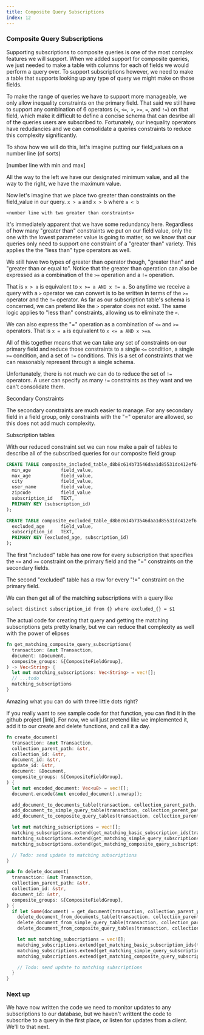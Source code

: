 ```yaml
---
title: Composite Query Subscriptions
index: 12
---
```

### Composite Query Subscriptions

Supporting subscriptions to composite queries is one of the most complex features we will support.
 When we added support for composite queries, we just needed to make a table with columns for each 
 of fields we would perform a query over. To support subscriptions however, we need to make a table 
 that supports looking up any type of query we might make on those fields. 

To make the range of queries we have to support more manageable, we only allow inequality 
constraints on the primary field. That said we still have to support any combination of 6 
operators (`<`, `<=`,` >`, `>=`, `=`, and `!=`) on that field, which make it difficult to
define a concise schema that can desribe all of the queries users are subscribed to. Fortunately,
our inequality operators have redudancies and we can consolidate a queries constraints 
to reduce this complexity significantly.

To show how we will do this, let's imagine putting our field_values on a number line (of sorts)

[number line with min and max]

All the way to the left we have our designated minimum value, and all the way to
the right, we have the maximum value.

Now let's imagine that we place two greater than constraints on the field_value in
our query. `x > a` and `x > b` where `a < b`

`<number line with two greater than constraints>`

It's immediately apparent that we have some redundancy here. Regardless of how
many "greater than" constraints we put on our field value, only the one with the
lowest parameter value is going to matter, so we know that our queries only need
to support one constraint of a "greater than" variety. This applies the the "less than" type
operators as well.

We still have two types of greater than operator though, "greater than" and "greater than
or equal to". Notice that the greater than operation can also be expressed as a
combination of the `>=` operation and a `!=` operation.

That is `x > a` is equivalent to `x >= a AND x != a`. So anytime we receive a
query with a `>` operator we can convert is to be written in terms of the `>=`
operator and the `!=` operator. As far as our subscription table's schema is concerned, we can pretend
like the `>` operator does not exist. The same logic applies to "less than" constraints, allowing
us to eliminate the `<`.

We can also express the "=" operation as a combination of `<=` and `>=`
operators. That is `x = a` is equivalent to `x <= a AND x >=a`.

All of this together means that we can take any set of constraints on our
primary field and reduce those constraints to a single `<=` condition, a single
`>=` condition, and a set of `!=` conditions. This is a set of constraints that
we can reasonably represent through a single schema.

Unfortunately, there is not much we can do to reduce the set of `!=` operators. A user can
specify as many `!=` constraints as they want and we can't consolidate them.

Secondary Constraints

The secondary constraints are much easier to manage. For any secondary field in
a field group, only constraints with the "=" operator are allowed, so this does
not add much complexity.

Subscription tables

With our reduced constraint set we can now make a pair of tables to describe all
of the subscribed queries for our composite field group

```sql
CREATE TABLE composite_included_table_d8b8c614b73546daa1d85531dc412ef6(
  min_age           field_value,
  max_age           field_value,
  city              field_value,
  user_name         field_value,
  zipcode           field_value
  subscription_id   TEXT,
  PRIMARY KEY (subscription_id)
);
```

```sql
CREATE TABLE composite_excluded_table_d8b8c614b73546daa1d85531dc412ef6 (
  excluded_age      field_value,
  subscription_id   TEXT,
  PRIMARY KEY (excluded_age, subscription_id)
);
```

The first "included" table has one row for every subscription that specifies the
`<=` and `>=` constraint on the primary field and the "=" constraints on the
secondary fields.

The second "excluded" table has a row for every "!=" constraint on the primary
field.

We can then get all of the matching subscriptions with a query like

```
select distinct subscription_id from {} where excluded_{} = $1
```

The actual code for creating that query and getting the matching subscriptions
gets pretty knarly, but we can reduce that complexity as well with the power of 
elipses

```rust
fn get_matching_composite_query_subscriptions(
  transaction: &mut Transaction,
  document: &Document,
  composite_groups: &[CompositeFieldGroup],
) -> Vec<String> {
  let mut matching_subscriptions: Vec<String> = vec![];
  // ...todo
  matching_subscriptions
}
```

Amazing what you can do with three little dots right?

If you really want to see sample code for that function, you can find it in the
github project [link]. For now, we will just pretend like we implemented it, add
it to our create and delete functions, and call it a day.

```rust
fn create_document(
  transaction: &mut Transaction,
  collection_parent_path: &str,
  collection_id: &str,
  document_id: &str,
  update_id: &str,
  document: &Document,
  composite_groups: &[CompositeFieldGroup],
) {
  let mut encoded_document: Vec<u8> = vec![];
  document.encode(&mut encoded_document).unwrap();

  add_document_to_documents_table(transaction, collection_parent_path, collection_id, document_id, update_id, &encoded_document);
  add_document_to_simple_query_table(transaction, collection_parent_path, collection_id, document_id, document);
  add_document_to_composite_query_tables(transaction, collection_parent_path, collection_id, document_id, document, composite_groups);

  let mut matching_subscriptions = vec![];
  matching_subscriptions.extend(get_matching_basic_subscription_ids(transaction, collection_parent_path, collection_id, document_id).into_iter());
  matching_subscriptions.extend(get_matching_simple_query_subscriptions(transaction, collection_parent_path, collection_id, document).into_iter());
  matching_subscriptions.extend(get_matching_composite_query_subscriptions(transaction, document, composite_groups).into_iter());

  // Todo: send update to matching subscriptions
}
```

```rust
pub fn delete_document(
  transaction: &mut Transaction,
  collection_parent_path: &str,
  collection_id: &str,
  document_id: &str,
  composite_groups: &[CompositeFieldGroup],
) {
  if let Some(document) = get_document(transaction, collection_parent_path, collection_id, document_id) {
    delete_document_from_documents_table(transaction, collection_parent_path, collection_id, document_id);
    delete_document_from_simple_query_table(transaction, collection_parent_path, collection_id, document_id);
    delete_document_from_composite_query_tables(transaction, collection_parent_path, collection_id, document_id, composite_groups);

    let mut matching_subscriptions = vec![];
    matching_subscriptions.extend(get_matching_basic_subscription_ids(transaction, collection_parent_path, collection_id, document_id).into_iter());
    matching_subscriptions.extend(get_matching_simple_query_subscriptions(transaction, collection_parent_path, collection_id, &document).into_iter());
    matching_subscriptions.extend(get_matching_composite_query_subscriptions(transaction, &document, composite_groups).into_iter());

    // Todo: send update to matching subscriptions
  }
}
```

### Next up

We have now written the code we need to monitor updates to any subscriptions to
our database, but we haven't writtent the code to subscribe to a query in the
first place, or listen for updates from a client. We'll to that next.
